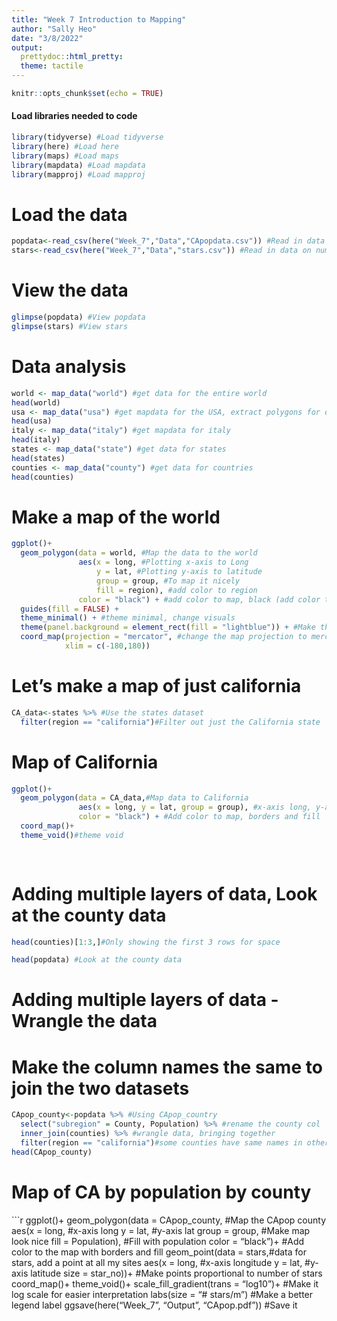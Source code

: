---
title: "Week 7 Introduction to Mapping"
author: "Sally Heo"
date: "3/8/2022"
output:
  prettydoc::html_pretty:
  theme: tactile
---

```{r setup, include=FALSE}
knitr::opts_chunk$set(echo = TRUE)
```


#### Load libraries needed to code ####
```{r}
library(tidyverse) #Load tidyverse
library(here) #Load here
library(maps) #Load maps
library(mapdata) #Load mapdata
library(mapproj) #Load mapproj
```

# Load the data #
```{r}
popdata<-read_csv(here("Week_7","Data","CApopdata.csv")) #Read in data on population in California by county
stars<-read_csv(here("Week_7","Data","stars.csv")) #Read in data on number of seastars at different field sites

```
# View the data #

```{r}
glimpse(popdata) #View popdata
glimpse(stars) #View stars
```
# Data analysis #

```{r}
world <- map_data("world") #get data for the entire world
head(world)
usa <- map_data("usa") #get mapdata for the USA, extract polygons for different countries
head(usa)
italy <- map_data("italy") #get mapdata for italy
head(italy)
states <- map_data("state") #get data for states
head(states)
counties <- map_data("county") #get data for countries
head(counties)
```
# Make a map of the world #
```{r}
ggplot()+
  geom_polygon(data = world, #Map the data to the world
               aes(x = long, #Plotting x-axis to Long
                   y = lat, #Plotting y-axis to latitude
                   group = group, #To map it nicely
                   fill = region), #add color to region
               color = "black") + #add color to map, black (add color to the lines and fill)
  guides(fill = FALSE) +
  theme_minimal() + #theme minimal, change visuals
  theme(panel.background = element_rect(fill = "lightblue")) + #Make the ocean blue
  coord_map(projection = "mercator", #change the map projection to mercator
            xlim = c(-180,180))
```
# Let's make a map of just california #
```{r}
CA_data<-states %>% #Use the states dataset
  filter(region == "california")#Filter out just the California state
```

# Map of California #
```{r}
ggplot()+
  geom_polygon(data = CA_data,#Map data to California
               aes(x = long, y = lat, group = group), #x-axis long, y-axis lat
               color = "black") + #Add color to map, borders and fill
  coord_map()+
  theme_void()#theme void
  
                   
```

# Adding multiple layers of data, Look at the county data
```{r}
head(counties)[1:3,]#Only showing the first 3 rows for space
```

```{r}
head(popdata) #Look at the county data
```
# Adding multiple layers of data - Wrangle the data #
# Make the column names the same to join the two datasets #
```{r}
CApop_county<-popdata %>% #Using CApop_country
  select("subregion" = County, Population) %>% #rename the county col
  inner_join(counties) %>% #wrangle data, bringing together
  filter(region == "california")#some counties have same names in other states
head(CApop_county)
```

# Map of CA by population by county #
```{r}
ggplot()+
  geom_polygon(data = CApop_county, #Map the CApop county
               aes(x = long, #x-axis long
                   y = lat, #y-axis lat
                   group = group, #Make map look nice
                   fill = Population), #Fill with population
               color = "black")+ #Add color to the map with borders and fill
  geom_point(data = stars,#data for stars, add a point at all my sites
             aes(x = long, #x-axis longitude
                 y = lat, #y-axis latitude
                 size = star_no))+ #Make points proportional to number of stars
  coord_map()+
  theme_void()+
  scale_fill_gradient(trans = "log10")+ #Make it log scale for easier interpretation
  labs(size = "# stars/m") #Make a better legend label
ggsave(here("Week_7", "Output", "CApop.pdf")) #Save it